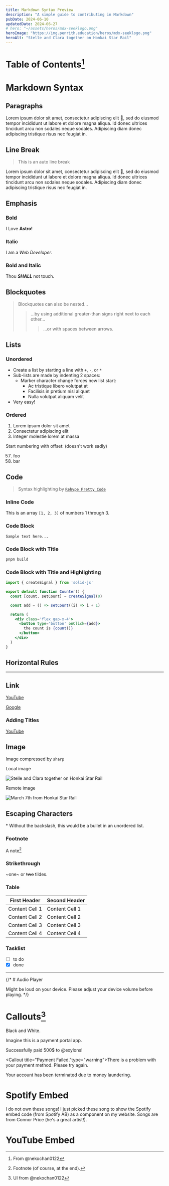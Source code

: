 ```yaml
---
title: Markdown Syntax Preview
description: "A simple guide to contributing in Markdown"
pubDate: 2024-06-10
updatedDate: 2024-06-27
# hero: "~/assets/heros/mdx-seeklogo.png"
heroImage: "https://img.penrith.education/heros/mdx-seeklogo.png"
heroAlt: "Stelle and Clara together on Honkai Star Rail"
---
```



# Table of Contents[^1]

[^1]:  From @nekochan0122

# Markdown Syntax

## Paragraphs

Lorem ipsum dolor sit amet, consectetur adipiscing elit 🤣, sed do eiusmod tempor incididunt ut labore et dolore magna aliqua. Id donec ultrices tincidunt arcu non sodales neque sodales. Adipiscing diam donec adipiscing tristique risus nec feugiat in.

## Line Break

> This is an auto line break

Lorem ipsum dolor sit amet,
consectetur adipiscing elit 🤣,
sed do eiusmod tempor incididunt ut labore et dolore magna aliqua.
Id donec ultrices tincidunt arcu non sodales neque sodales.
Adipiscing diam donec adipiscing tristique risus nec feugiat in.

## Emphasis

### Bold

I Love **Astro!**

### Italic

I am a _Web Developer_.

### Bold and Italic

Thou **_SHALL_** not touch.

## Blockquotes

> Blockquotes can also be nested...
>
> > ...by using additional greater-than signs right next to each other...
> >
> > > ...or with spaces between arrows.

## Lists

### Unordered

- Create a list by starting a line with `+`, `-`, or `*`
- Sub-lists are made by indenting 2 spaces:
  - Marker character change forces new list start:
    - Ac tristique libero volutpat at
    - Facilisis in pretium nisl aliquet
    - Nulla volutpat aliquam velit
- Very easy!

### Ordered

1. Lorem ipsum dolor sit amet
2. Consectetur adipiscing elit
3. Integer molestie lorem at massa

Start numbering with offset: (doesn't work sadly)

57. foo
1. bar

## Code

> Syntax highlighting by [`Rehype Pretty Code`](https://rehype-pretty-code.netlify.app/ "Rehype Pretty Code's documentation")

### Inline Code

This is an array `[1, 2, 3]` of numbers 1 through 3.

### Code Block

```
Sample text here...
```

### Code Block with Title

```bash title="Terminal"
pnpm build
```

### Code Block with Title and Highlighting

```jsx title="Counter.tsx" showLineNumbers {4}
import { createSignal } from 'solid-js'

export default function Counter() {
  const [count, setCount] = createSignal(0)

  const add = () => setCount((i) => i + 1)

  return (
    <div class='flex gap-x-4'>
      <button type='button' onClick={add}>
        the count is {count()}
      </button>
    </div>
  )
}
```

## Horizontal Rules

---

## Link

[YouTube](https://youtube.com)

[Google]

[google]: https://google.com

### Adding Titles

[YouTube](https://youtube.com 'Go to YouTube')

## Image

Image compressed by `sharp`

Local image

![Stelle and Clara together on Honkai Star Rail](https://img.penrith.education/heros/memecat.jpg)

Remote image

![March 7th from Honkai Star Rail](https://uploads.dailydot.com/2018/10/olli-the-polite-cat.jpg?auto=compress&fm=pjpg)

## Escaping Characters

\* Without the backslash, this would be a bullet in an unordered list.

### Footnote

A note[^2]

[^2]: Footnote (of course, at the end).

### Strikethrough

~one~ or ~~two~~ tildes.

### Table

| First Header   | Second Header  |
| -------------- | -------------- |
| Content Cell 1 | Content Cell 1 |
| Content Cell 2 | Content Cell 2 |
| Content Cell 3 | Content Cell 3 |
| Content Cell 4 | Content Cell 4 |

### Tasklist

- [ ] to do
- [x] done
---

{/* # Audio Player

Might be loud on your device. Please adjust your device volume before playing. */}


# Callouts[^3]

[^3]: UI from @nekochan0122

<Callout title="Lance Ross">Black and White.</Callout>

<Callout title="Sample" type="info">Imagine this is a payment portal app.</Callout>

<Callout title="Payment Success!" type="success">Successfully paid 500$ to @exylons!</Callout>

<Callout title="Payment Failed."type="warning">There is a problem with your payment method. Please try again.</Callout>

<Callout title="NOTICE" type="error">Your account has been terminated due to money laundering.</Callout>

# Spotify Embed

I do not own these songs! I just picked these song to show the Spotify embed code (from Spotify AB) as a component on my website. Songs are from Connor Price (he's a great artist!).

<SpotifyEmbed size="small" link="https://open.spotify.com/track/5PspcXQtSiTDRPa8V5PHYf"/>
<SpotifyEmbed size="large" link="https://open.spotify.com/track/5PspcXQtSiTDRPa8V5PHYf"/>
<SpotifyEmbed size="large" link="https://open.spotify.com/artist/5zixe6AbgXPqt4c1uSl94L"/>

# YouTube Embed

<YouTubeEmbed link="https://www.youtube.com/watch?v=MGJ1497K2iE" />